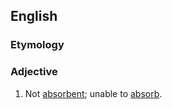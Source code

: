 ==English==
===Etymology===
{{prefix|non|absorbent}}

===Adjective===
{{en-adj|-}}

# Not [[absorbent]]; unable to [[absorb]].